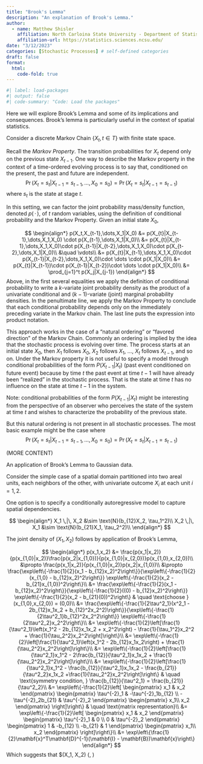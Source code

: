 ```yaml
---
title: "Brook's Lemma"
description: "An explanation of Brook's Lemma."
author:
  - name: Matthew Shisler
    affiliation: North Carloina State University - Department of Statistics
    affiliation-url: https://statistics.sciences.ncsu.edu/ 
date: "3/12/2023"
categories: [Stochastic Processes] # self-defined categories
draft: false 
format:
  html: 
    code-fold: true
---
```



```r
#| label: load-packages
#| output: false
#| code-summary: "Code: Load the packages"
```

Here we will explore Brook's Lemma and some of its implications and consequences.
Brook's lemma is particularly useful in the context of spatial statistics.

Consider a discrete Markov Chain $\{X_t, t \in T \}$ with finite state space.

Recall the *Markov Property*. The transition probabilities for $X_t$ depend only on the previous state $X_{t-1}$. One way to describe the Markov property in the context of a time-ordered evolving process is to say that, conditioned on the present, the past and future are independent. 
$$
\Pr(X_t = s_t|X_{t-1}=s_{t-1},\dots,X_0 = s_0) = \Pr(X_t = s_t|X_{t-1}=s_{t-1})
$$
where $s_t$ is the state at stage $t$.

In this setting, we can factor the joint probability mass/density function, denoted $p(\,\cdot\,)$, of $t$ random variables, using the definition of conditional probability and the Markov Property. Given an initial state $X_0$, 

$$
\begin{align*}
p(X_t,X_{t-1},\dots,X_1|X_0) &= p(X_{t}|X_{t-1},\dots,X_1,X_0) \cdot p(X_{t-1},\dots,X_1|X_0)\\
               &= p(X_{t}|X_{t-1},\dots,X_1,X_0)\cdot p(X_{t-1}|X_{t-2},\dots,X_1,X_0)\cdot p(X_{t-2},\dots,X_1|X_0)\\
               &\quad \vdots\\
               &= p(X_{t}|X_{t-1},\dots,X_1,X_0)\cdot p(X_{t-1}|X_{t-2},\dots,X_1,X_0)\cdot \dots \cdot p(X_1|X_0)\\
               &= p(X_{t}|X_{t-1})\cdot p(X_{t-1}|X_{t-2})\cdot \dots \cdot p(X_1|X_0)\\
               &= \prod_{j=1}^t p(X_j|X_{j-1})
\end{align*}
$$
Above, in the first several equalities we apply the definition of conditional probability to write a $k$-variate joint probability density as the product of a univariate conditional and $(k-1)$-variate (joint) marginal probability densities. In the penultimate line, we apply the Markov Property to conclude that each conditional probability depends only on the immediately preceding variate in the Markov chain. The last line puts the expression into product notation.

This approach works in the case of a "natural ordering" or "favored direction" of the Markov Chain. Commonly an ordering is implied by the idea that the stochastic process is evolving over time. The process starts at an initial state $X_0$, then $X_1$ follows $X_0$, $X_2$ follows $X_1$, ..., $X_t$ follows $X_{t-1}$, and so on. Under the Markov property it is not useful to specify a model through conditional probabilities of the form $P(X_{t-1}|X_t)$ (past event conditioned on future event) because by time $t$ the past event at time $t-1$ will have already been "realized" in the stochastic process. That is the state at time $t$ has no influence on the state at time $t-1$ in the system.

Note: conditional probabilities of the form $P(X_{t-1}|X_t)$ might be interesting from the perspective of an observer who perceives the state of the system at time $t$ and wishes to characterize the probability of the previous state.


But this natural ordering is not present in all stochastic processes. The most basic example might be the case where
$$
\Pr(X_t = s_t|X_{t-1}=s_{t-1},\dots,X_0 = s_0) = \Pr(X_t = s_t|X_{t-1}=s_{t-1})
$$

(MORE CONTENT)

An application of Brook's Lemma to Gaussian data.

Consider the simple case of a spatial domain partitioned into two areal units, each neighbors of the other, with univariate outcome $X_i$ at each unit $i=1,2$. 

One option is to specify a conditionally autoregressive model to capture spatial dependencies.

$$
\begin{align*}
X_1 \,|\, X_2 &\sim \text{N}(b_{12}X_2, \tau_1^2)\\
X_2 \,|\, X_1 &\sim \text{N}(b_{21}X_1, \tau_2^2)\\
\end{align*}
$$

The joint density of $(X_1, X_2)$ follows by application of Brook's Lemma,

$$
\begin{align*}
p(x_1,x_2) &= \frac{p(x_1|x_2)}{p(x_{1,0}|x_2)}\frac{p(x_2|x_{1,0})}{p(x_{1,0}|x_{2,0})}p(x_{1,0},x_{2,0})\\
           &\propto  \frac{p(x_1|x_2)}{p(x_{1,0}|x_2)}p(x_2|x_{1,0})\\
           &\propto  \frac{\exp\left\{-\frac{1}{2}(x_1 - b_{12}x_2)^2\right\}}{\exp\left\{-\frac{1}{2}(x_{1,0} - b_{12}x_2)^2\right\}} \exp\left\{-\frac{1}{2}(x_2 - b_{21}x_{1,0})^2\right\}\\
           &=  \frac{\exp\left\{-\frac{1}{2}(x_1 - b_{12}x_2)^2\right\}}{\exp\left\{-\frac{1}{2}((0) - b_{12}x_2)^2\right\}} \exp\left\{-\frac{1}{2}(x_2 - b_{21}(0))^2\right\} & \quad \text{choose } (x_{1,0},x_{2,0}) = (0,0)\\
           &=  \frac{\exp\left\{-\frac{1}{2\tau^2_1}(x^2_1 - 2b_{12}x_1x_2 + b_{12}^2x_2^2)\right\}}{\exp\left\{-\frac{1}{2\tau^2_1}b_{12}^2x_2^2\right\}} \exp\left\{-\frac{1}{2\tau^2_2}x_2^2\right\}\\
           &= \exp\left\{-\frac{1}{2}\left[\frac{1}{\tau^2_1}\left(x_1^2 - 2b_{12}x_1x_2 + x_2^2\right) - \frac{1}{\tau_1^2}x_2^2 + \frac{1}{\tau_2^2}x_2^2\right]\right\}\\
           &= \exp\left\{-\frac{1}{2}\left[\frac{1}{\tau^2_1}\left(x_1^2 - 2b_{12}x_1x_2\right) + \frac{1}{\tau_2^2}x_2^2\right]\right\}\\
           &= \exp\left\{-\frac{1}{2}\left[\frac{1}{\tau^2_1}x_1^2 - 2\frac{b_{12}}{\tau^2_1}x_1x_2 + \frac{1}{\tau_2^2}x_2^2\right]\right\}\\
           &= \exp\left\{-\frac{1}{2}\left[\frac{1}{\tau^2_1}x_1^2 - \frac{b_{12}}{\tau^2_1}x_1x_2 - \frac{b_{21}}{\tau^2_2}x_1x_2 +\frac{1}{\tau_2^2}x_2^2\right]\right\} & \quad \text{symmetry condition, } \frac{b_{12}}{\tau^2_1} =  \frac{b_{21}}{\tau^2_2}\\
           &= \exp\left\{-\frac{1}{2}\left[
           \begin{pmatrix}
           x_1 & x_2
           \end{pmatrix}
           \begin{pmatrix}
           \tau^{-2}_1 & -\tau^{-2}_1b_{12} \\
           -\tau^{-2}_2b_{21} & \tau^{-2}_2
           \end{pmatrix}
           \begin{pmatrix}
           x_1\\
           x_2
           \end{pmatrix}
           \right]\right\} & \quad \text{matrix representation}\\
           &= \exp\left\{-\frac{1}{2}\left[
           \begin{pmatrix}
           x_1 & x_2
           \end{pmatrix}
            \begin{pmatrix}
           \tau^{-2}_1 & 0 \\
           0 & \tau^{-2}_2
           \end{pmatrix}
           \begin{pmatrix}
           1 & -b_{12} \\
           -b_{21} & 1
           \end{pmatrix}
           \begin{pmatrix}
           x_1\\
           x_2
           \end{pmatrix}
           \right]\right\}\\
           &= \exp\left\{\frac{1}{2}\mathbf{x}^T\mathbf{D}^{-1}(\mathbf{I} - \mathbf{B})\mathbf{x}\right\}
\end{align*}
$$
Which suggests that $(X_1, X_2) \sim \text{N}(\mathbf{0}, )






